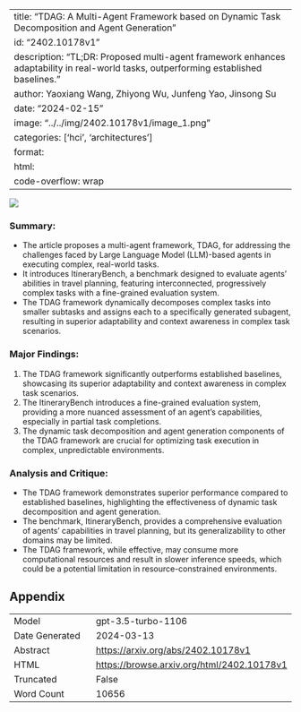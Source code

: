 
---
title: "TDAG: A Multi-Agent Framework based on Dynamic Task Decomposition and Agent Generation"
id: "2402.10178v1"
description: "TL;DR: Proposed multi-agent framework enhances adaptability in real-world tasks, outperforming established baselines."
author: Yaoxiang Wang, Zhiyong Wu, Junfeng Yao, Jinsong Su
date: "2024-02-15"
image: "../../img/2402.10178v1/image_1.png"
categories: ['hci', 'architectures']
format:
  html:
    code-overflow: wrap
---

![](../../img/2402.10178v1/image_1.png)

### Summary:
- The article proposes a multi-agent framework, TDAG, for addressing the challenges faced by Large Language Model (LLM)-based agents in executing complex, real-world tasks.
- It introduces ItineraryBench, a benchmark designed to evaluate agents' abilities in travel planning, featuring interconnected, progressively complex tasks with a fine-grained evaluation system.
- The TDAG framework dynamically decomposes complex tasks into smaller subtasks and assigns each to a specifically generated subagent, resulting in superior adaptability and context awareness in complex task scenarios.

### Major Findings:
1. The TDAG framework significantly outperforms established baselines, showcasing its superior adaptability and context awareness in complex task scenarios.
2. The ItineraryBench introduces a fine-grained evaluation system, providing a more nuanced assessment of an agent's capabilities, especially in partial task completions.
3. The dynamic task decomposition and agent generation components of the TDAG framework are crucial for optimizing task execution in complex, unpredictable environments.

### Analysis and Critique:
- The TDAG framework demonstrates superior performance compared to established baselines, highlighting the effectiveness of dynamic task decomposition and agent generation.
- The benchmark, ItineraryBench, provides a comprehensive evaluation of agents' capabilities in travel planning, but its generalizability to other domains may be limited.
- The TDAG framework, while effective, may consume more computational resources and result in slower inference speeds, which could be a potential limitation in resource-constrained environments.

## Appendix

|          |          |
|----------|----------|
| Model     | gpt-3.5-turbo-1106       |
| Date Generated     | 2024-03-13       |
| Abstract | [https://arxiv.org/abs/2402.10178v1](https://arxiv.org/abs/2402.10178v1)        |
| HTML     | [https://browse.arxiv.org/html/2402.10178v1](https://browse.arxiv.org/html/2402.10178v1)       |
| Truncated       | False       |
| Word Count       | 10656       |